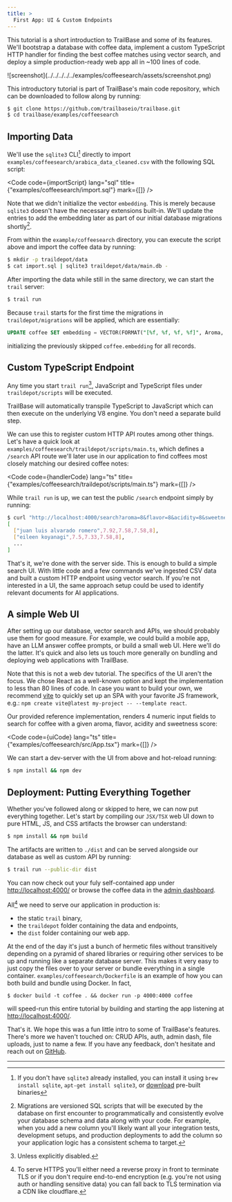 ```yaml
---
title: >
  First App: UI & Custom Endpoints
---
```



This tutorial is a short introduction to TrailBase and some of its features.
We'll bootstrap a database with coffee data, implement a custom TypeScript HTTP
handler for finding the best coffee matches using vector search, and deploy a
simple production-ready web app all in ~100 lines of code.

<div class="flex justify-center">
  <div class="w-[80%] shadow-lg	 ">
    ![screenshot](../../../../../examples/coffeesearch/assets/screenshot.png)
  </div>
</div>

<div class="h-[24px]" />

This introductory tutorial is part of TrailBase's main code repository, which
can be downloaded to follow along by running:

```bash
$ git clone https://github.com/trailbaseio/trailbase.git
$ cd trailbase/examples/coffeesearch
```


<Aside type="note" title="Getting TrailBase">
  <GettingTrailBase/>
</Aside>

## Importing Data

We'll use the `sqlite3` CLI[^1] directly to import
`examples/coffeesearch/arabica_data_cleaned.csv` with the following SQL
script:


<Code
  code={importScript}
  lang="sql"
  title={"examples/coffeesearch/import.sql"}
  mark={[]}
/>

Note that we didn't initialize the vector `embedding`. This is merely because
`sqlite3` doesn't have the necessary extensions built-in.
We'll update the entries to add the embedding later as part of our initial
database migrations shortly[^2].

From within the `example/coffeesearch` directory, you can execute the script
above and import the coffee data by running:

```bash
$ mkdir -p traildepot/data
$ cat import.sql | sqlite3 traildepot/data/main.db -
```

After importing the data while still in the same directory, we can start the
`trail` server:

```bash
$ trail run
```

Because `trail` starts for the first time the migrations in
`traildepot/migrations` will be applied, which are essentially:

```sql
UPDATE coffee SET embedding = VECTOR(FORMAT("[%f, %f, %f, %f]", Aroma, Flavor, Acidity, Sweetness));
```

initializing the previously skipped `coffee.embedding` for all records.


## Custom TypeScript Endpoint

Any time you start `trail run`[^3], JavaScript and TypeScript files under
`traildepot/scripts` will be executed.

<Aside type="note">
  TrailBase will automatically transpile TypeScript to JavaScript which can
  then execute on the underlying V8 engine. You don't need a separate build
  step.
</Aside>

We can use this to register custom HTTP API routes among other things.
Let's have a quick look at `examples/coffeesearch/traildepot/scripts/main.ts`,
which defines a `/search` API route we'll later use in our application to
find coffees most closely matching our desired coffee notes:


<Code
  code={handlerCode}
  lang="ts"
  title={"examples/coffeesearch/traildepot/scripts/main.ts"}
  mark={[]}
/>

While `trail run` is up, we can test the public `/search` endpoint simply by
running:

```bash
$ curl "http://localhost:4000/search?aroma=8&flavor=8&acidity=8&sweetness=8"
[
  ["juan luis alvarado romero",7.92,7.58,7.58,8],
  ["eileen koyanagi",7.5,7.33,7.58,8],
  ...
]
```

That's it, we're done with the server side. This is enough to build a simple
search UI.
With little code and a few commands we've ingested CSV data and built a custom
HTTP endpoint using vector search.
If you're not interested in a UI, the same approach setup could be used to
identify relevant documents for AI applications.

## A simple Web UI

After setting up our database, vector search and APIs, we should probably use
them for good measure. For example, we could build a mobile app, have an LLM
answer coffee prompts, or build a small web UI.
Here we'll do the latter. It's quick and also lets us touch more generally on
bundling and deploying web applications with TrailBase.

Note that this is not a web dev tutorial. The specifics of the UI aren't the
focus. We chose React as a well-known option and kept the implementation to
less than 80 lines of code.
In case you want to build your own, we recommend
[vite](https://vite.dev/guide/) to quickly set up an SPA with your favorite JS
framework, e.g.: `npm create vite@latest my-project -- --template react`.

Our provided reference implementation, renders 4 numeric input fields to search
for coffee with a given aroma, flavor, acidity and sweetness score:


<Code
  code={uiCode}
  lang="ts"
  title={"examples/coffeesearch/src/App.tsx"}
  mark={[]}
/>

We can start a dev-server with the UI from above and hot-reload running:

```bash
$ npm install && npm dev
```

## Deployment: Putting Everything Together

Whether you've followed along or skipped to here, we can now put everything
together.
Let's start by compiling our `JSX/TSX` web UI down to pure HTML, JS, and CSS
artifacts the browser can understand:

```bash
$ npm install && npm build
```

The artifacts are written to `./dist` and can be served alongside our database
as well as custom API by running:

```bash
$ trail run --public-dir dist
```

You can now check out your fuly self-contained app under
[http://localhost:4000/](http://localhost:4000/) or browse the coffee data in
the [admin dashboard](http://localhost:4000/_/admin).

All[^4] we need to serve our application in production is:

- the static `trail` binary,
- the `traildepot` folder containing the data and endpoints,
- the `dist` folder containing our web app.

At the end of the day it's just a bunch of hermetic files without transitively
depending on a pyramid of shared libraries or requiring other services to be up
and running like a separate database server.
This makes it very easy to just copy the files over to your server or bundle
everything in a single container.
`examples/coffeesearch/Dockerfile` is an example of how you can both build and
bundle using Docker. In fact,

```
$ docker build -t coffee . && docker run -p 4000:4000 coffee
```

will speed-run this entire tutorial by building and starting the app listening
at [http://localhost:4000/](http://localhost:4000/).

That's it. We hope this was a fun little intro to some of TrailBase's features.
There's more we haven't touched on: CRUD APIs, auth, admin dash, file uploads,
just to name a few.
If you have any feedback, don't hesitate and reach out on
[GitHub](https://github.com/trailbaseio/trailbase).

<div class="h-[50px]" />

----

[^1]:
    If you don't have `sqlite3` already installed, you can install it using
    `brew install sqlite`, `apt-get install sqlite3`, or
    [download](https://www.sqlite.org/download.html) pre-built binaries

[^2]:
    Migrations are versioned SQL scripts that will be executed by the database
    on first encounter to programmatically and consistently evolve your database
    schema and data along with your code.
    For example, when you add a new column you'll likely want all your
    integration tests, development setups, and production deployments to add
    the column so your application logic has a consistent schema to target.

[^3]:
    Unless explicitly disabled.

[^4]:
    To serve HTTPS you'll either need a reverse proxy in front to terminate TLS
    or if you don't require end-to-end encryption (e.g. you're not using auth
    or handling sensitive data) you can fall back to TLS termination via a CDN
    like cloudflare.
